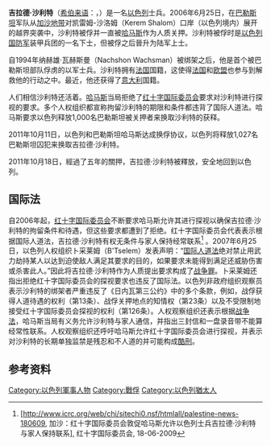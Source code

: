 {{infobox Military Person
  | name = 吉拉德·沙利特 
  | born= {{birth date and age|1986|08|28}}
  | placeofbirth = [[以色列|以色列]]纳哈里亚
  | placeofdeath =
  | image = [[File:Flickr_-_Israel_Defense_Forces_-_After_5_Years_of_Captivity.jpg|250px]]
  | caption = 吉拉德·沙利特（照片由沙利特家人提供）
  | nickname =
  | allegiance = [[以色列|以色列]]
  | serviceyears =
  | rank = 陆军上士
  | commands =  
  | unit = 装甲兵团
  | battles = [[夏雨行动|夏雨行动]]
}}
'''吉拉德·沙利特'''（[[希伯来语|希伯来语]]：{{lang|he|'''גלעד שליט'''}}，{{bd|1986年|8月28日}}）是一名[[以色列|以色列]]士兵。2006年6月25日，在[[巴勒斯坦|巴勒斯坦]]军队从[[加沙地带|加沙地带]]对凯雷姆-沙洛姆（Kerem Shalom）口岸（以色列境内）展开的越界突袭中，沙利特被俘并一直被[[哈马斯|哈马斯]]作为人质关押。沙利特被俘时是[[以色列国防军|以色列国防军]]装甲兵团的一名下士，但被俘之后晉升为陆军上士。

自1994年纳赫雄·瓦赫斯曼（Nachshon Wachsman）被绑架之后，他是首个被巴勒斯坦部队俘虏的以军士兵。沙利特拥有[[法国|法国]]国籍，这使得[[法国|法国]]和[[欧盟|欧盟]]也参与到解救他的行动之中。最近，他还获得了[[意大利|意大利]]国籍。

人们相信沙利特还活着。[[哈马斯|哈马斯]]当局拒绝了[[红十字国际委员会|红十字国际委员会]]要求对沙利特进行探视的要求。多个人权组织都宣称拘留沙利特的期限和条件都违背了国际人道法。哈马斯要求以色列释放1,000名巴勒斯坦被关押者来换取沙利特的获释。

2011年10月11日，以色列和巴勒斯坦哈马斯达成换俘协议，以色列将释放1,027名巴勒斯坦囚犯来换取吉拉德·沙利特。

2011年10月18日，經過了五年的關押，吉拉德·沙利特被釋放，安全地回到以色列。

== 国际法 ==
自2006年起，[[红十字国际委员会|红十字国际委员会]]不断要求哈马斯允许其进行探视以确保吉拉德·沙利特的拘留条件和待遇，但这些要求都遭到了拒绝。红十字国际委员会代表表示根据国际人道法，吉拉德·沙利特有权无条件与家人保持经常联系<ref name="加沙：红十字国际委员会敦促哈马斯允许以色列士兵吉拉德·沙利特与家人保持联系">[http://www.icrc.org/web/chi/sitechi0.nsf/htmlall/palestine-news-180609, 加沙：红十字国际委员会敦促哈马斯允许以色列士兵吉拉德·沙利特与家人保持联系], 红十字国际委员会, 18-06-2009</ref>
。2007年6月25日，以色列人权组织卜采莱姆（B'Tselem）发表声明：“[[国际人道法|国际人道法]]绝对禁止用武力劫持某人以达到迫使敌人满足其要求的目的，如果要求未能得到满足还威胁伤害或杀害此人。”因此将吉拉德·沙利特作为人质提出要求构成了[[战争罪|战争罪]]。卜采莱姆还指出拒绝红十字国际委员会的探视要求也违反了国际法。以色列非政府组织观察员表示沙利特的绑架者严重违反了《日内瓦第三公约》中的多个条款，例如，战俘获得人道待遇的权利（第13条）、战俘关押地点的知情权（第23条）以及不受限制地接受红十字国际委员会探视的权利（第126条）。人权观察组织还表示根据[[战争法|战争法]]，哈马斯当局有义务允许沙利特与家人通信，并指出三封信和一盘录音带不能算经常性联系。人权观察组织还呼吁哈马斯允许红十字国际委员会进行探视，并表示对沙利特的长期单独监禁是残忍和不人道的并可能构成[[酷刑|酷刑]]。

== 参考资料 ==
{{reflist|1}}

{{Authority control}}

{{DEFAULTSORT:Shalit, Gilad}}
[[Category:以色列軍事人物|Category:以色列軍事人物]]
[[Category:戰俘|Category:戰俘]]
[[Category:以色列猶太人|Category:以色列猶太人]]